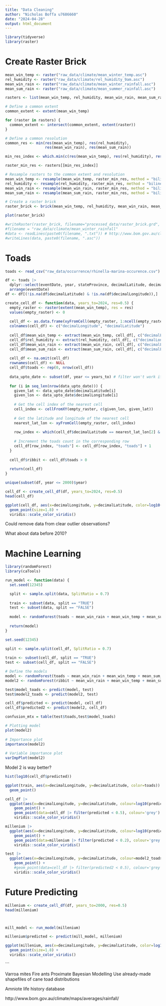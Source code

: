 ```yaml
---
title: "Data Cleaning"
author: "Nicholas Boffa u7686660"
date: "2024-04-28"
output: html_document
---
```


```r
library(tidyverse)
library(raster)
```

# Create Raster Brick

```r
mean_win_temp <- raster("raw_data/climate/mean_winter_temp.asc")
rel_humidity <- raster("raw_data/climate/rel_humidity_9am.asc")
mean_win_rain <- raster("raw_data/climate/mean_winter_rainfall.asc")
mean_sum_rain <- raster("raw_data/climate/mean_summer_rainfall.asc")

rasters <- list(mean_win_temp, rel_humidity, mean_win_rain, mean_sum_rain)

# Define a common extent
common_extent <- extent(mean_win_temp)

for (raster in rasters) {
  common_extent <- intersect(common_extent, extent(raster))
}

# Define a common resolution
common_res <- min(res(mean_win_temp), res(rel_humidity), 
                  res(mean_win_rain), res(mean_sum_rain))

min_res_index <- which.min(c(res(mean_win_temp), res(rel_humidity), res(mean_win_rain), res(mean_sum_rain)))

raster_min_res <- rasters[[min_res_index]]

# Resample rasters to the common extent and resolution
mean_win_temp <- resample(mean_win_temp, raster_min_res, method = "bilinear")
rel_humidity <- resample(rel_humidity, raster_min_res, method = "bilinear")
mean_win_rain <- resample(mean_win_rain, raster_min_res, method = "bilinear")
mean_sum_rain <- resample(mean_sum_rain, raster_min_res, method = "bilinear")

# Create a raster brick
raster_brick <- brick(mean_win_temp, rel_humidity, mean_win_rain, mean_sum_rain)

plot(raster_brick)

#writeRaster(raster_brick, filename="processed_data/raster_brick.grd", overwrite=TRUE)
#filename = "raw_data/climate/mean_winter_rainfall"
#data <- readLines(paste0(filename, ".txt")) # http://www.bom.gov.au/climate/maps/averages/temperature/?maptype=mean&period=win&region=aus
#writeLines(data, paste0(filename, ".asc"))
```
# Toads

```r
toads <- read_csv("raw_data/occurrence/rhinella-marina-occurence.csv")
```

```r
df <- toads |> 
  dplyr::select(eventDate, year, stateProvince, decimalLatitude, decimalLongitude) |> 
  arrange(eventDate)
df <- df[(!is.na(df$decimalLatitude) & !is.na(df$decimalLongitude)),]
```

```r
create_cell_df <- function(data, years_to=2024, res=0.5) {
  empty_raster <- raster(extent(mean_win_temp), res = res)
  values(empty_raster) <- 0
  
  cell_df <- as.data.frame(xyFromCell(empty_raster, 1:ncell(empty_raster)))
  colnames(cell_df) <- c("decimalLongitude", "decimalLatitude")
  
  cell_df$mean_win_temp <- extract(mean_win_temp, cell_df[, c("decimalLongitude", "decimalLatitude")])
  cell_df$rel_humidity <- extract(rel_humidity, cell_df[, c("decimalLongitude", "decimalLatitude")])
  cell_df$mean_win_rain <- extract(mean_win_rain, cell_df[, c("decimalLongitude", "decimalLatitude")])
  cell_df$mean_sum_rain <- extract(mean_sum_rain, cell_df[, c("decimalLongitude", "decimalLatitude")])
  
  cell_df <- na.omit(cell_df)
  rownames(cell_df) <- NULL
  cell_df$toads <- rep(0, nrow(cell_df))
  
  data_upto_date <- subset(df, year <= years_to) # filter won't work if it's a spatial points df
  
  for (i in seq_len(nrow(data_upto_date))) {
    given_lat <- data_upto_date$decimalLatitude[i]
    given_lon <- data_upto_date$decimalLongitude[i]
    
    # Get the cell index of the nearest cell
    cell_index <- cellFromXY(empty_raster, c(given_lon, given_lat))
  
    # Get the latitude and longitude of the nearest cell
    nearest_lat_lon <- xyFromCell(empty_raster, cell_index)
    
    row_index <- which(cell_df$decimalLatitude == nearest_lat_lon[2] & cell_df$decimalLongitude == nearest_lat_lon[1])
    
    # Increment the toads count in the corresponding row
    cell_df[row_index, "toads"] <- cell_df[row_index, "toads"] + 1
  }
  
  cell_df$ribbit <- cell_df$toads > 0
  
  return(cell_df)
}
```

```r
unique(subset(df, year <= 2000)$year)
```

```r
cell_df <- create_cell_df(df, years_to=2024, res=0.5)
head(cell_df)
```



```r
ggplot(cell_df, aes(x=decimalLongitude, y=decimalLatitude, color=log10(toads))) +
  geom_point(size=1.8) +
  viridis::scale_color_viridis()
```
Could remove data from clear outlier observations?

What about data before 2010?




# Machine Learning

```r
library(randomForest)
library(caTools)
```


```r
run_model <- function(data) {
  set.seed(12345)

  split <- sample.split(data, SplitRatio = 0.7) 
    
  train <- subset(data, split == "TRUE") 
  test <- subset(data, split == "FALSE") 
  
  model <- randomForest(toads ~ mean_win_rain + mean_win_temp + mean_sum_rain + rel_humidity, data = train)
  
  return(model)
}
```


```r
set.seed(12345)

split <- sample.split(cell_df, SplitRatio = 0.7) 
  
train <- subset(cell_df, split == "TRUE") 
test <- subset(cell_df, split == "FALSE") 
```

```r
# Define the models
model <- randomForest(toads ~ mean_win_rain + mean_win_temp + mean_sum_rain + rel_humidity, data = train)
model2 <- randomForest(ribbit ~ mean_win_rain + mean_win_temp + mean_sum_rain + rel_humidity, data = train)
```

```r
test$model_toads <- predict(model, test)
test$model2_toads <- predict(model2, test)
```

```r
cell_df$predicted <- predict(model, cell_df)
cell_df$predicted2 <- predict(model2, cell_df)
```



```r
confusion_mtx = table(test$toads,test$model_toads) 
```

```r
# Plotting model 
plot(model2) 
  
# Importance plot 
importance(model2) 
  
# Variable importance plot 
varImpPlot(model2) 
```

Model 2 is way better?

```r
hist(log10(cell_df$predicted))
```


```r
ggplot(train, aes(x=decimalLongitude, y=decimalLatitude, color=toads)) +
  geom_point()
```

```r
cell_df |> 
  ggplot(aes(x=decimalLongitude, y=decimalLatitude, colour=log10(predicted))) +
    geom_point() +
    geom_point(data=cell_df |> filter(predicted < 0.5), colour='grey') +
    viridis::scale_color_viridis()
```

```r
millenium |> 
  ggplot(aes(x=decimalLongitude, y=decimalLatitude, colour=log10(predicted))) +
    geom_point() +
    geom_point(data=millenium |> filter(predicted < 0.2), colour='grey') +
    viridis::scale_color_viridis()
```


```r
test |> 
  ggplot(aes(x=decimalLongitude, y=decimalLatitude, colour=model2_toads)) +
    geom_point() +
    #geom_point(data=cell_df |> filter(predicted2 < 0.5), colour='grey') +
    viridis::scale_color_viridis()
```




# Future Predicting 

```r
millenium <- create_cell_df(df, years_to=2000, res=0.5)
head(millenium)



mill_model <- run_model(millenium)

millenium$predicted <- predict(mill_model, millenium)

ggplot(millenium, aes(x=decimalLongitude, y=decimalLatitude, color=log10(predicted))) +
  geom_point(size=1.8) +
  viridis::scale_color_viridis()
```
```


Varroa mites
Fire ants
Proximate Bayesian Modelling
Use already-made shapefiles of cane toad distributions

Amniote life history database


http://www.bom.gov.au/climate/maps/averages/rainfall/
